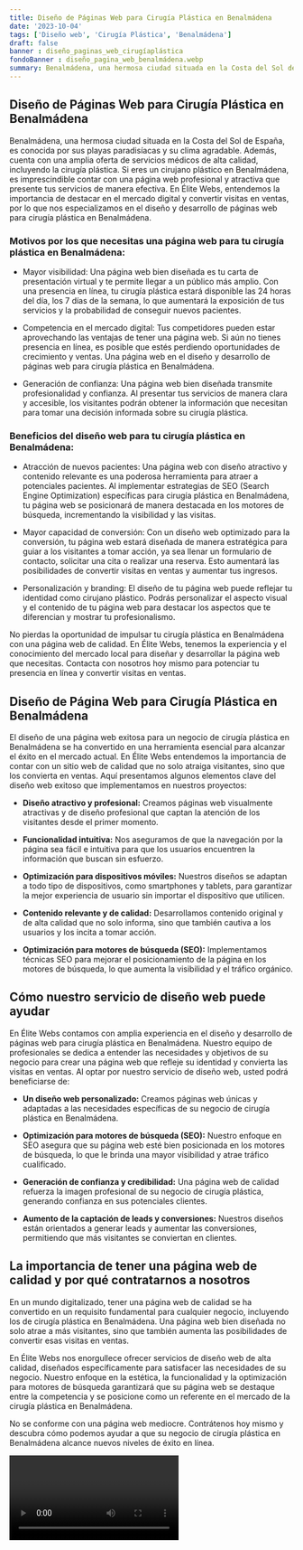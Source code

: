 ```yaml
---
title: Diseño de Páginas Web para Cirugía Plástica en Benalmádena
date: '2023-10-04'
tags: ['Diseño web', 'Cirugía Plástica', 'Benalmádena']
draft: false
banner : diseño_paginas_web_cirugíaplástica
fondoBanner : diseño_pagina_web_benalmádena.webp
summary: Benalmádena, una hermosa ciudad situada en la Costa del Sol de España, es conocida por sus playas paradisíacas y su clima agradable. Además, cuenta con una amplia oferta de servicios médicos de alta calidad, incluyendo la cirugía plástica. Si eres un cirujano plástico en Benalmádena, es imprescindible contar con una página web profesional y atractiva que presente tus servicios de manera efectiva. En Élite Webs, entendemos la importancia de destacar en el mercado digital y convertir visitas en ventas, por lo que nos especializamos en el diseño y desarrollo de páginas web para cirugía plástica en Benalmádena.
---
```


## Diseño de Páginas Web para Cirugía Plástica en Benalmádena

Benalmádena, una hermosa ciudad situada en la Costa del Sol de España, es conocida por sus playas paradisíacas y su clima agradable. Además, cuenta con una amplia oferta de servicios médicos de alta calidad, incluyendo la cirugía plástica. Si eres un cirujano plástico en Benalmádena, es imprescindible contar con una página web profesional y atractiva que presente tus servicios de manera efectiva. En Élite Webs, entendemos la importancia de destacar en el mercado digital y convertir visitas en ventas, por lo que nos especializamos en el diseño y desarrollo de páginas web para cirugía plástica en Benalmádena.

### Motivos por los que necesitas una página web para tu cirugía plástica en Benalmádena:

- Mayor visibilidad: Una página web bien diseñada es tu carta de presentación virtual y te permite llegar a un público más amplio. Con una presencia en línea, tu cirugía plástica estará disponible las 24 horas del día, los 7 días de la semana, lo que aumentará la exposición de tus servicios y la probabilidad de conseguir nuevos pacientes.

- Competencia en el mercado digital: Tus competidores pueden estar aprovechando las ventajas de tener una página web. Si aún no tienes presencia en línea, es posible que estés perdiendo oportunidades de crecimiento y ventas. Una página web en el diseño y desarrollo de páginas web para cirugía plástica en Benalmádena.

- Generación de confianza: Una página web bien diseñada transmite profesionalidad y confianza. Al presentar tus servicios de manera clara y accesible, los visitantes podrán obtener la información que necesitan para tomar una decisión informada sobre su cirugía plástica. 

### Beneficios del diseño web para tu cirugía plástica en Benalmádena:

- Atracción de nuevos pacientes: Una página web con diseño atractivo y contenido relevante es una poderosa herramienta para atraer a potenciales pacientes. Al implementar estrategias de SEO (Search Engine Optimization) específicas para cirugía plástica en Benalmádena, tu página web se posicionará de manera destacada en los motores de búsqueda, incrementando la visibilidad y las visitas.

- Mayor capacidad de conversión: Con un diseño web optimizado para la conversión, tu página web estará diseñada de manera estratégica para guiar a los visitantes a tomar acción, ya sea llenar un formulario de contacto, solicitar una cita o realizar una reserva. Esto aumentará las posibilidades de convertir visitas en ventas y aumentar tus ingresos.

- Personalización y branding: El diseño de tu página web puede reflejar tu identidad como cirujano plástico. Podrás personalizar el aspecto visual y el contenido de tu página web para destacar los aspectos que te diferencian y mostrar tu profesionalismo.

No pierdas la oportunidad de impulsar tu cirugía plástica en Benalmádena con una página web de calidad. En Élite Webs, tenemos la experiencia y el conocimiento del mercado local para diseñar y desarrollar la página web que necesitas. Contacta con nosotros hoy mismo para potenciar tu presencia en línea y convertir visitas en ventas.

<GifSeo />

<Cta />

## Diseño de Página Web para Cirugía Plástica en Benalmádena

El diseño de una página web exitosa para un negocio de cirugía plástica en Benalmádena se ha convertido en una herramienta esencial para alcanzar el éxito en el mercado actual. En Élite Webs entendemos la importancia de contar con un sitio web de calidad que no solo atraiga visitantes, sino que los convierta en ventas. Aquí presentamos algunos elementos clave del diseño web exitoso que implementamos en nuestros proyectos:

- **Diseño atractivo y profesional:** Creamos páginas web visualmente atractivas y de diseño profesional que captan la atención de los visitantes desde el primer momento.

- **Funcionalidad intuitiva:** Nos aseguramos de que la navegación por la página sea fácil e intuitiva para que los usuarios encuentren la información que buscan sin esfuerzo.

- **Optimización para dispositivos móviles:** Nuestros diseños se adaptan a todo tipo de dispositivos, como smartphones y tablets, para garantizar la mejor experiencia de usuario sin importar el dispositivo que utilicen.

- **Contenido relevante y de calidad:** Desarrollamos contenido original y de alta calidad que no solo informa, sino que también cautiva a los usuarios y los incita a tomar acción.

- **Optimización para motores de búsqueda (SEO):** Implementamos técnicas SEO para mejorar el posicionamiento de la página en los motores de búsqueda, lo que aumenta la visibilidad y el tráfico orgánico.

## Cómo nuestro servicio de diseño web puede ayudar

En Élite Webs contamos con amplia experiencia en el diseño y desarrollo de páginas web para cirugía plástica en Benalmádena. Nuestro equipo de profesionales se dedica a entender las necesidades y objetivos de su negocio para crear una página web que refleje su identidad y convierta las visitas en ventas. Al optar por nuestro servicio de diseño web, usted podrá beneficiarse de:

- **Un diseño web personalizado:** Creamos páginas web únicas y adaptadas a las necesidades específicas de su negocio de cirugía plástica en Benalmádena.

- **Optimización para motores de búsqueda (SEO):** Nuestro enfoque en SEO asegura que su página web esté bien posicionada en los motores de búsqueda, lo que le brinda una mayor visibilidad y atrae tráfico cualificado.

- **Generación de confianza y credibilidad:** Una página web de calidad refuerza la imagen profesional de su negocio de cirugía plástica, generando confianza en sus potenciales clientes.

- **Aumento de la captación de leads y conversiones:** Nuestros diseños están orientados a generar leads y aumentar las conversiones, permitiendo que más visitantes se conviertan en clientes.

## La importancia de tener una página web de calidad y por qué contratarnos a nosotros

En un mundo digitalizado, tener una página web de calidad se ha convertido en un requisito fundamental para cualquier negocio, incluyendo los de cirugía plástica en Benalmádena. Una página web bien diseñada no solo atrae a más visitantes, sino que también aumenta las posibilidades de convertir esas visitas en ventas.

En Élite Webs nos enorgullece ofrecer servicios de diseño web de alta calidad, diseñados específicamente para satisfacer las necesidades de su negocio. Nuestro enfoque en la estética, la funcionalidad y la optimización para motores de búsqueda garantizará que su página web se destaque entre la competencia y se posicione como un referente en el mercado de la cirugía plástica en Benalmádena.

No se conforme con una página web mediocre. Contrátenos hoy mismo y descubra cómo podemos ayudar a que su negocio de cirugía plástica en Benalmádena alcance nuevos niveles de éxito en línea.

<Video />

<CtaBot job='Cirugía Plástica' city='Benalmádena'/>

<Gmaps query='Benalmádena+españa+maps' />